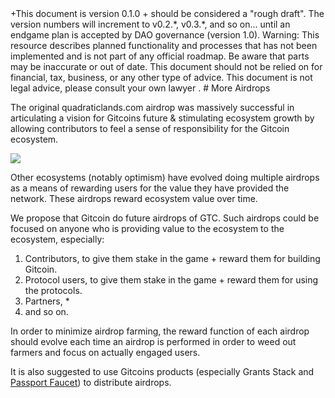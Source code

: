 
<Callout type="info">
+This document is version 0.1.0 + should be considered a "rough draft".  The version numbers will increment to v0.2.*, v0.3.*, and so on... until an endgame plan is accepted by DAO governance (version 1.0).
</Callout>


<Callout type="warning">
  Warning: This resource describes planned functionality and processes that has
  not been implemented and is not part of any official roadmap. Be aware that parts may be inaccurate or out of
  date.  This document should not be relied on for financial, tax, business, or any other type of advice.  This document is not legal advice, please consult your own lawyer .
</Callout>
# More Airdrops

The original quadraticlands.com airdrop was massively successful in articulating a vision for Gitcoins future & stimulating ecosystem growth by allowing contributors to feel a sense of responsibility for the Gitcoin ecosystem.

[![](./img/airdrops.gif)](https://ncase.me/loopy/v1.1/?data=[[[1,734,394,0.16,%22airdrops%22,4],[2,818,529,0.16,%22dao%2520treasury%22,4],[4,936,398,0.16,%22ecosystem%2520growth%22,4]],[[2,1,94,1,0],[1,4,20,1,0],[4,2,8,1,0]],[[826,310,%22Ecosystem%2520Growth%2520Flywheel%22]],4%5D)

Other ecosystems (notably optimism) have evolved doing multiple airdrops as a means of rewarding users for the value they have provided the network.  These airdrops reward ecosystem value over time.

We propose that Gitcoin do future airdrops of GTC.  Such airdrops could be focused on anyone who is providing value to the ecosystem to the ecosystem, especially:

1. Contributors, to give them stake in the game + reward them for building Gitcoin.
2. Protocol users, to give them stake in the game + reward them for using the protocols.
3. Partners, *
4. and so on.

In order to minimize airdrop farming, the reward function of each airdrop should evolve each time an airdrop is performed in order to weed out farmers and focus on actually engaged users.

It is also suggested to use Gitcoins products (especially Grants Stack and [Passport Faucet](https://twitter.com/owocki/status/1671581682925965312)) to distribute airdrops.



